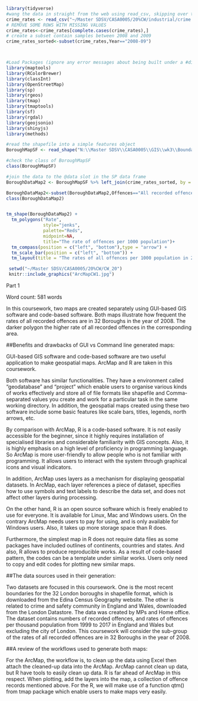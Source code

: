 ```{r}
library(tidyverse)
#wang the data in straight from the web using read_csv, skipping over the 'n/a' entries as you go...
crime_rates <- read_csv("~/Master SDSV/CASA0005/20%CW/industrial/crime rates sorted.csv")
# REMOVE SOME ROWS WITH MISSING VALUES
crime_rates<-crime_rates[complete.cases(crime_rates),]
# create a subset contain samples between 2008 and 2009
crime_rates_sorted<-subset(crime_rates,Year=="2008-09")



#Load Packages (ignore any error messages about being built under a #different R version):
library(maptools)
library(RColorBrewer)
library(classInt)
library(OpenStreetMap)
library(sp)
library(rgeos)
library(tmap)
library(tmaptools)
library(sf)
library(rgdal)
library(geojsonio)
library(shinyjs)
library(methods)

#read the shapefile into a simple features object
BoroughMapSF <- read_shape("N:\\Master SDSV\\CASA0005\\GIS\\wk3\\BoundaryData\\england_lad_2011.shp", as.sf = TRUE)

#check the class of BoroughMapSF
class(BoroughMapSF)

#join the data to the @data slot in the SP data frame
BoroughDataMap2 <- BoroughMapSF %>% left_join(crime_rates_sorted, by = c("label" = "Code"))#check it's joined.

BoroughDataMap2<-subset(BoroughDataMap2,Offences=="All recorded offences")
class(BoroughDataMap2)


tm_shape(BoroughDataMap2) +
  tm_polygons("Rate",
              style="jenks",
              palette="Reds",
              midpoint=NA,
              title="The rate of offences per 1000 population")+
  tm_compass(position = c("left", "bottom"),type = "arrow") + 
  tm_scale_bar(position = c("left", "bottom")) +
  tm_layout(title = "The rates of all offences per 1000 population in 2008/09", legend.position = c("right", "bottom"))

```

```{r}
 setwd("~/Master SDSV/CASA0005/20%CW/CW_20")
 knitr::include_graphics("ArcMapCW1.jpg")
```
Part 1

Word count: 581 words

In this coursework, two maps are created separately using GUI-based GIS software and code-based software. Both maps illustrate how frequent the rates of all recorded offences are in 32 Boroughs in the year of 2008. The darker polygon the higher rate of all recorded offences in the corresponding area. 

##Benefits and drawbacks of GUI vs Command line generated maps:

GUI-based GIS software and code-based software are two useful application to make geospatial maps. ArcMap and R are taken in this coursework. 

Both software has similar functionalities. They have a environment called "geodatabase" and "project" which enable users to organise various kinds of works effectively and store all of file formats like shapefile and Comma-separated values you create and work for a particular task in the same working directory. In addition, the geospatial maps created using these two software include some basic features like scale bars, titles, legends, north arrows, etc.  

By comparison with ArcMap,  R is a code-based software. It is not easily accessible for the beginner, since it highly requires installation of specialised libraries and considerable familiarity with GIS concepts. Also, it is highly emphasis on a high level of proficiency in programming language. So ArcMap is more user-friendly to allow people who is not familiar with programming. It allows users to interact with the system through graphical icons and visual indicators.  

In addition, ArcMap uses layers as a mechanism for displaying geospatial datasets. In ArcMap, each layer references a piece of dataset, specifies how to use symbols and text labels to describe the data set, and does not affect other layers during processing. 

On the other hand, R is an open source software which is freely enabled to use for everyone. It is available for Linux, Mac and Windows users. On the contrary ArcMap needs users to pay for using, and is only available for Windows users. Also, it takes up more storage space than R does. 

Furthermore, the simplest map in R does not require data files as some packages have included outlines of continents, countries and states.  And also, R allows to produce reproducible works. As a result of code-based pattern, the codes can be a template under similar works. Users only need to copy and edit codes for plotting new similar maps.

##The data sources used in their generation:

Two datasets are focused in this coursework. One is the most recent boundaries for the 32 London boroughs in shapefile format, which is downloaded from the Edina Census Geography website. The other is related to crime and safety community in England and Wales, downloaded from the London Datastore. The data was created by MPs and  Home office. The dataset contains numbers of recorded offences, and rates of offences per thousand population from 1999 to 2017 in England and Wales but excluding the city of London. This coursework will consider the sub-group of the rates of all recorded offences are in 32 Boroughs in the year of 2008. 


##A review of the workflows used to generate both maps:

For the ArcMap, the workflow is, to clean up the data using Excel then attach the cleaned-up data into the ArcMap. ArcMap cannot clean up data, but R have tools to easily clean up data. R is far ahead of ArcMap in this respect. When plotting, add the layers into the map, a collection of offence records mentioned above. For the R, we will make use of a function qtm() from tmap package which enable users to make maps very easily.

